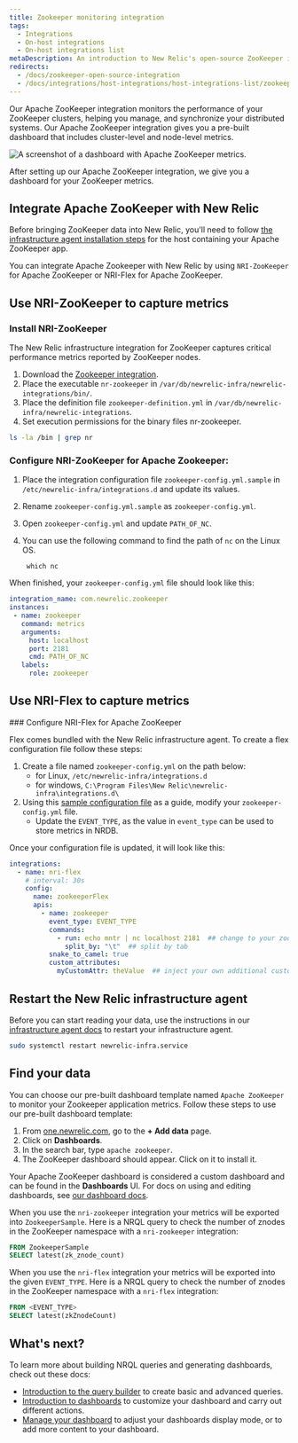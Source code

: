 ```yaml
---
title: Zookeeper monitoring integration
tags:
  - Integrations
  - On-host integrations
  - On-host integrations list
metaDescription: An introduction to New Relic's open-source ZooKeeper integration.
redirects:
  - /docs/zookeeper-open-source-integration
  - /docs/integrations/host-integrations/host-integrations-list/zookeeper-integration
---
```




Our Apache ZooKeeper integration monitors the performance of your ZooKeeper clusters, helping you manage, and synchronize your distributed systems. Our Apache ZooKeeper integration gives you a pre-built dashboard that includes cluster-level and node-level metrics. 

<img
    src={infrastructureApacheZooKeeperDashboard}
    title="Apache ZooKeeper dashboard landing page"
    alt="A screenshot of a dashboard with Apache ZooKeeper metrics."
/>

<figcaption>
After setting up our Apache ZooKeeper integration, we give you a dashboard for your ZooKeeper metrics. 
</figcaption>


## Integrate Apache ZooKeeper with New Relic

Before bringing ZooKeeper data into New Relic, you'll need to follow [the infrastructure agent installation steps](/docs/infrastructure/install-infrastructure-agent/get-started/install-infrastructure-agent) for the host containing your Apache ZooKeeper app.

You can integrate Apache Zookeeper with New Relic by using `NRI-ZooKeeper` for Apache ZooKeeper or NRI-Flex for Apache ZooKeeper.

## Use NRI-ZooKeeper to capture metrics
<Steps>

<Step>

### Install NRI-ZooKeeper

The New Relic infrastructure integration for ZooKeeper captures critical performance metrics reported by ZooKeeper nodes.

1. Download the [Zookeeper integration](https://github.com/newrelic/nri-zookeeper/releases).
2. Place the executable `nr-zookeeper` in `/var/db/newrelic-infra/newrelic-integrations/bin/`.
3. Place the definition file `zookeeper-definition.yml` in `/var/db/newrelic-infra/newrelic-integrations`.
4. Set execution permissions for the binary files nr-zookeeper. 

  ```bash
  ls -la /bin | grep nr
  ```
</Step>

<Step>

### Configure NRI-ZooKeeper for Apache Zookeeper:

1. Place the integration configuration file `zookeeper-config.yml.sample` in `/etc/newrelic-infra/integrations.d` and update its values.
2. Rename `zookeeper-config.yml.sample` as `zookeeper-config.yml`.
3. Open `zookeeper-config.yml` and update `PATH_OF_NC`.
4. You can use the following command to find the path of `nc` on the Linux OS.

   ```
    which nc
   ```

When finished, your `zookeeper-config.yml` file should look like this:

 ```yml
integration_name: com.newrelic.zookeeper
instances:
  - name: zookeeper
    command: metrics
    arguments:
      host: localhost
      port: 2181
      cmd: PATH_OF_NC
    labels:
      role: zookeeper
```
</Step>
</Steps>

## Use NRI-Flex to capture metrics

<Steps>

<Step>
### Configure NRI-Flex for Apache ZooKeeper

Flex comes bundled with the New Relic infrastructure agent. To create a flex configuration file follow these steps:

1. Create a file named `zookeeper-config.yml` on the path below:
    * for Linux, `/etc/newrelic-infra/integrations.d`
    * for windows, `C:\Program Files\New Relic\newrelic-infra\integrations.d\`
2. Using this [sample configuration file](https://github.com/newrelic/nri-flex/blob/master/examples/zookeeper-cmd-raw-example.yml) as a guide, modify your `zookeeper-config.yml` file.
   * Update the `EVENT_TYPE`, as the value in `event_type` can be used to store metrics in NRDB.

Once your configuration file is updated, it will look like this:

```yml
integrations:
  - name: nri-flex
    # interval: 30s
    config:
      name: zookeeperFlex
      apis:
        - name: zookeeper
          event_type: EVENT_TYPE
          commands:
            - run: echo mntr | nc localhost 2181  ## change to your zookeeper server
              split_by: "\t"  ## split by tab
          snake_to_camel: true
          custom_attributes:
            myCustomAttr: theValue  ## inject your own additional custom attributes
```
</Step>
</Steps>

## Restart the New Relic infrastructure agent 
Before you can start reading your data, use the instructions in our [infrastructure agent docs](/docs/infrastructure/install-infrastructure-agent/manage-your-agent/start-stop-restart-infrastructure-agent/) to restart your infrastructure agent.

  ```bash
  sudo systemctl restart newrelic-infra.service
  ```

## Find your data

You can choose our pre-built dashboard template named `Apache ZooKeeper` to monitor your Zookeeper application metrics. Follow these steps to use our pre-built dashboard template:

1. From [one.newrelic.com](https://one.newrelic.com), go to the **+ Add data** page.
2. Click on **Dashboards**.
3. In the search bar, type `apache zookeeper`. 
4. The ZooKeeper dashboard should appear. Click on it to install it.

Your Apache ZooKeeper dashboard is considered a custom dashboard and can be found in the **Dashboards** UI. For docs on using and editing dashboards, see [our dashboard docs](/docs/query-your-data/explore-query-data/dashboards/introduction-dashboards).

When you use the `nri-zookeeper` integration your metrics will be exported into `ZookeeperSample`. Here is a NRQL query to check the number of znodes in the ZooKeeper namespace with a `nri-zookeeper` integration:

```sql
FROM ZookeeperSample 
SELECT latest(zk_znode_count)
```

When you use the `nri-flex` integration your metrics will be exported into the given `EVENT_TYPE`. Here is a NRQL query to check the number of znodes in the ZooKeeper namespace with a `nri-flex` integration:

```sql
FROM <EVENT_TYPE> 
SELECT latest(zkZnodeCount)
```

## What's next?

To learn more about building NRQL queries and generating dashboards, check out these docs:

* [Introduction to the query builder](/docs/query-your-data/explore-query-data/query-builder/introduction-query-builder) to create basic and advanced queries.
* [Introduction to dashboards](/docs/query-your-data/explore-query-data/dashboards/introduction-dashboards) to customize your dashboard and carry out different actions.
* [Manage your dashboard](/docs/query-your-data/explore-query-data/dashboards/manage-your-dashboard) to adjust your dashboards display mode, or to add more content to your dashboard.
